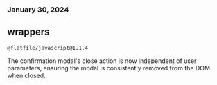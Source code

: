 ### January 30, 2024

## wrappers

`@flatfile/javascript@1.1.4`

The confirmation modal's close action is now independent of user parameters, ensuring the modal is consistently removed from the DOM when closed.
